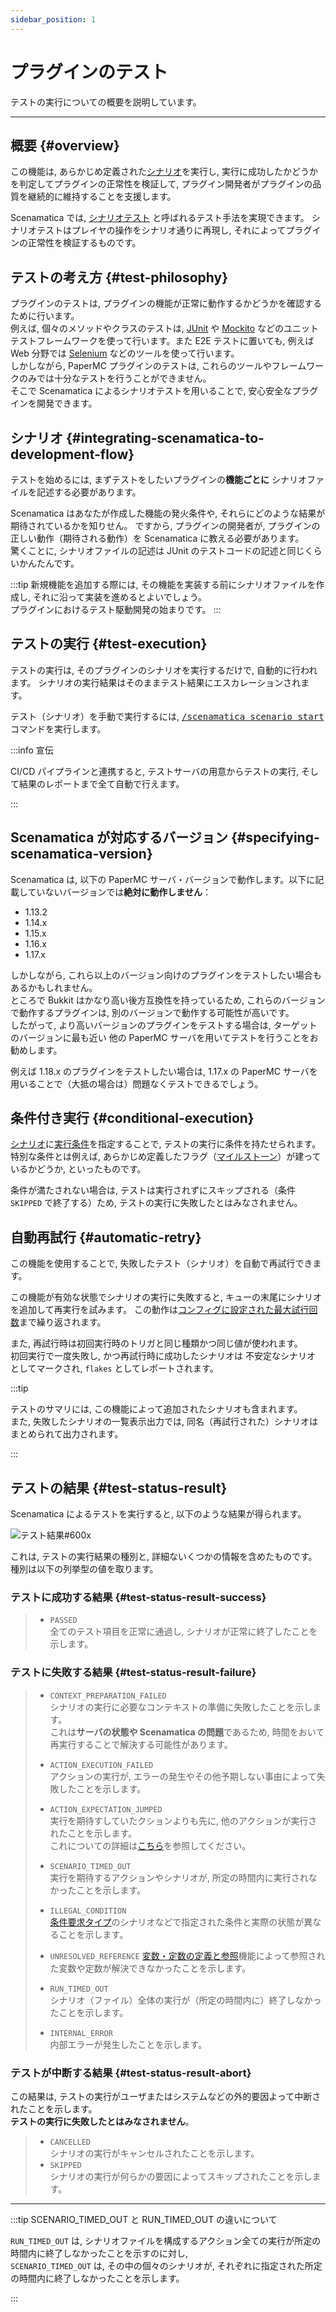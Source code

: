 ```yaml
---
sidebar_position: 1
---
```



# プラグインのテスト

テストの実行についての概要を説明しています。

---

## 概要 {#overview}

この機能は, あらかじめ定義された[シナリオ](/docs/use/scenario)を実行し, 実行に成功したかどうかを判定してプラグインの正常性を検証して, 
プラグイン開発者がプラグインの品質を継続的に維持することを支援します。

Scenamatica では, [シナリオテスト](https://e-words.jp/w/%E3%82%B7%E3%83%8A%E3%83%AA%E3%82%AA%E3%83%86%E3%82%B9%E3%83%88.html) と呼ばれるテスト手法を実現できます。
シナリオテストはプレイヤの操作をシナリオ通りに再現し, それによってプラグインの正常性を検証するものです。  

## テストの考え方 {#test-philosophy}

プラグインのテストは, プラグインの機能が正常に動作するかどうかを確認するために行います。  
例えば, 個々のメソッドやクラスのテストは, [JUnit](https://junit.org/junit5/) や [Mockito](https://site.mockito.org/)
などのユニットテストフレームワークを使って行います。また E2E テストに置いても, 例えば Web 分野では [Selenium](https://www.selenium.dev/) 
などのツールを使って行います。  
しかしながら, PaperMC プラグインのテストは, これらのツールやフレームワークのみでは十分なテストを行うことができません。  
そこで Scenamatica によるシナリオテストを用いることで, 安心安全なプラグインを開発できます。

## シナリオ {#integrating-scenamatica-to-development-flow}

テストを始めるには, まずテストをしたいプラグインの**機能ごとに** シナリオファイルを記述する必要があります。

Scenamatica はあなたが作成した機能の発火条件や, それらにどのような結果が期待されているかを知りせん。
ですから, プラグインの開発者が, プラグインの正しい動作（期待される動作）を Scenamatica に教える必要があります。  
驚くことに, シナリオファイルの記述は JUnit のテストコードの記述と同じくらいかんたんです。  

<BelowDocument docId="use/scenario/README"
               label="シナリオ"
/>


:::tip
新規機能を追加する際には, その機能を実装する前にシナリオファイルを作成し, それに沿って実装を進めるとよいでしょう。  
プラグインにおけるテスト駆動開発の始まりです。
:::

## テストの実行 {#test-execution}

テストの実行は, そのプラグインのシナリオを実行するだけで, 自動的に行われます。
シナリオの実行結果はそのままテスト結果にエスカレーションされます。

テスト（シナリオ）を手動で実行するには, [<kbd>/scenamatica scenario start</kbd>](/docs/use/commands/scenario#start)コマンドを実行します。

:::info 宣伝

CI/CD パイプラインと連携すると, テストサーバの用意からテストの実行, そして結果のレポートまで全て自動で行えます。

<BelowDocument docId="use/integration/ci-cd"
               label="CI/CD パイプラインとの連携"
/>

:::

## Scenamatica が対応するバージョン {#specifying-scenamatica-version}

Scenamatica は, 以下の PaperMC サーバ・バージョンで動作します。以下に記載していないバージョンでは**絶対に動作しません**：

+ 1.13.2
+ 1.14.x
+ 1.15.x
+ 1.16.x
+ 1.17.x

しかしながら, これら以上のバージョン向けのプラグインをテストしたい場合もあるかもしれません。  
ところで Bukkit はかなり高い後方互換性を持っているため, これらのバージョンで動作するプラグインは, 別のバージョンで動作する可能性が高いです。  
したがって, より高いバージョンのプラグインをテストする場合は, ターゲットのバージョンに最も近い 他の PaperMC サーバを用いてテストを行うことをお勧めします。

例えば 1.18.x のプラグインをテストしたい場合は, 1.17.x の PaperMC サーバを用いることで（大抵の場合は）問題なくテストできるでしょう。

## 条件付き実行 {#conditional-execution}

[シナリオ](/docs/use/scenario)に[実行条件](/docs/use/scenario/elements#conditional-execution)を指定することで, テストの実行に条件を持たせられます。  
特別な条件とは例えば, あらかじめ定義したフラグ（[マイルストーン](/docs/use/scenario/milestone)）が建っているかどうか, といったものです。

条件が満たされない場合は, テストは実行されずにスキップされる（条件 `SKIPPED` で終了する）ため, テストの実行に失敗したとはみなされません。

## 自動再試行 {#automatic-retry}

この機能を使用することで, 失敗したテスト（シナリオ）を自動で再試行できます。

この機能が有効な状態でシナリオの実行に失敗すると, キューの末尾にシナリオを追加して再実行を試みます。
この動作は[コンフィグに設定された最大試行回数](/docs/getting-started/configuration#execution-retry-maxAttempts)まで繰り返されます。

また, 再試行時は初回実行時のトリガと同じ種類かつ同じ値が使われます。  
初回実行で一度失敗し, かつ再試行時に成功したシナリオは 不安定なシナリオ としてマークされ, 
`flakes` としてレポートされます。

:::tip

テストのサマリには, この機能によって追加されたシナリオも含まれます。  
また, 失敗したシナリオの一覧表示出力では, 同名（再試行された）シナリオはまとめられて出力されます。

:::

## テストの結果 {#test-status-result}

Scenamatica によるテストを実行すると, 以下のような結果が得られます。  

![テスト結果#600x](./images/test-result.png)

これは, テストの実行結果の種別と, 詳細ないくつかの情報を含めたものです。
種別は以下の列挙型の値を取ります。

### テストに成功する結果 {#test-status-result-success}

> + `PASSED`  
>    全てのテスト項目を正常に通過し, シナリオが正常に終了したことを示します。

### テストに失敗する結果 {#test-status-result-failure}

> + `CONTEXT_PREPARATION_FAILED`  
>   シナリオの実行に必要なコンテキストの準備に失敗したことを示します。  
>   これは**サーバの状態や Scenamatica の問題**であるため, 時間をおいて再実行することで解決する可能性があります。
> + `ACTION_EXECUTION_FAILED`  
>   アクションの実行が, エラーの発生やその他予期しない事由によって失敗したことを示します。
> + `ACTION_EXPECTATION_JUMPED`  
>   実行を期待すしていたクションよりも先に, 他のアクションが実行されたことを示します。  
>   これについての詳細は[こちら](/docs/use/scenario/elements#scenario-type-action-expect)を参照してください。
> + `SCENARIO_TIMED_OUT`  
>   実行を期待するアクションやシナリオが, 所定の時間内に実行されなかったことを示します。
> + `ILLEGAL_CONDITION`  
>   [条件要求タイプ](/docs/use/scenario/elements#scenario-type-condition-require)のシナリオなどで指定された条件と実際の状態が異なることを示します。
> + `UNRESOLVED_REFERENCE`
>   [変数・定数の定義と参照](/docs/use/scenario/variables-and-definitions)機能によって参照された変数や定数が解決できなかったことを示します。
> 
> + `RUN_TIMED_OUT`  
>   シナリオ（ファイル）全体の実行が（所定の時間内に）終了しなかったことを示します。
> + `INTERNAL_ERROR`  
>   内部エラーが発生したことを示します。

### テストが中断する結果 {#test-status-result-abort}

この結果は, テストの実行がユーザまたはシステムなどの外的要因よって中断されたことを示します。  
**テストの実行に失敗したとはみなされません**。

> + `CANCELLED`  
>   シナリオの実行がキャンセルされたことを示します。
> + `SKIPPED`  
>   シナリオの実行が何らかの要因によってスキップされたことを示します。

---

:::tip SCENARIO_TIMED_OUT と RUN_TIMED_OUT の違いについて

`RUN_TIMED_OUT` は, シナリオファイルを構成するアクション全ての実行が所定の時間内に終了しなかったことを示すのに対し,   
`SCENARIO_TIMED_OUT` は, その中の個々のシナリオが, それぞれに指定された所定の時間内に終了しなかったことを示します。

:::
